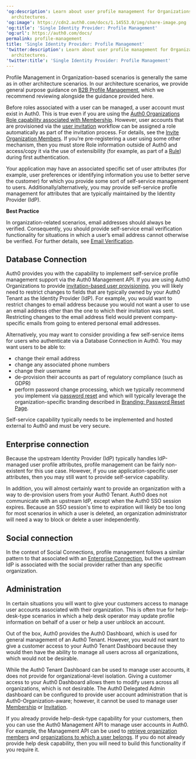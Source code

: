 ```yaml
---
'og:description': Learn about user profile management for Organizations in multi-tenant
  architectures.
'og:image': https://cdn2.auth0.com/docs/1.14553.0/img/share-image.png
'og:title': 'Single Identity Provider: Profile Management'
'og:url': https://auth0.com/docs/
permalink: profile-management
title: 'Single Identity Provider: Profile Management'
'twitter:description': Learn about user profile management for Organizations in multi-tenant
  architectures.
'twitter:title': 'Single Identity Provider: Profile Management'
---
```

Profile Management in Organization-based scenarios is generally the same as in other architecture scenarios. In our architecture scenarios, we provide general purpose guidance on [B2B Profile Management](/docs/get-started/architecture-scenarios/business-to-business/profile-management), which we recommend reviewing alongside the guidance provided here.

<Warning>

Before roles associated with a user can be managed, a user account must exist in Auth0. This is true even if you are using the [Auth0 Organizations Role capability associated with Membership](/docs/manage-users/organizations/configure-organizations/add-member-roles). However, user accounts that are provisioned via the [user invitation](/docs/get-started/architecture-scenarios/multiple-organization-architecture/single-identity-provider-organizations/provisioning) workflow can be assigned a role automatically as part of the invitation process. For details, see the [Invite Organization Members](/docs/manage-users/organizations/configure-organizations/invite-members). If you’re pre-registering a user using some other mechanism, then you must store Role information outside of Auth0 and access/copy it via the use of extensibility (for example, as part of a [Rule](/docs/customize/rules)) during first authentication.

</Warning>

Your application may have an associated specific set of user attributes (for example, user preferences or identifying information you use to better serve the customer) for which you provide some sort of self-service management to users. Additionally/alternatively, you may provide self-service profile management for attributes that are typically maintained by the <Tooltip tip="Identity Provider (IdP): Service that stores and manages digital identities." cta="View Glossary" href="/docs/glossary?term=Identity+Provider">Identity Provider</Tooltip> (IdP).

<Callout icon="file-lines" color="#0EA5E9" iconType="regular">

**Best Practice**

In organization-related scenarios, email addresses should always be verified. Consequently, you should provide self-service email verification functionality for situations in which a user’s email address cannot otherwise be verified. For further details, see [Email Verification](/docs/manage-users/user-accounts/verify-emails).

</Callout>

## Database Connection

Auth0 provides you with the capability to implement self-service profile management support via the Auth0 <Tooltip tip="Management API: A product to allow customers to perform administrative tasks." cta="View Glossary" href="/docs/glossary?term=Management+API">Management API</Tooltip>. If you are using Auth0 Organizations to provide [invitation-based user provisioning](/docs/manage-users/organizations/configure-organizations/invite-members), you will likely need to restrict changes to fields that are typically owned by your Auth0 Tenant as the Identity Provider (IdP). For example, you would want to restrict changes to email address because you would not want a user to use an email address other than the one to which their invitation was sent. Restricting changes to the email address field would prevent company-specific emails from going to entered personal email addresses.

Alternatively, you may want to consider providing a few self-service items for users who authenticate via a Database Connection in Auth0. You may want users to be able to:

* change their email address
* change any associated phone numbers
* change their username
* de-provision their accounts as part of regulatory compliance (such as GDPR)
* perform password change processing, which we typically recommend you implement via [password reset](/docs/authenticate/database-connections/password-change#trigger-an-interactive-password-reset-flow) and which will typically leverage the organization-specific branding described in [Branding: Password Reset Page](/docs/get-started/architecture-scenarios/multiple-organization-architecture/single-identity-provider-organizations/branding).

<Callout icon="file-lines" color="#0EA5E9" iconType="regular">

Self-service capability typically needs to be implemented and hosted external to Auth0 and must be very secure.

</Callout>

## Enterprise connection

Because the upstream Identity Provider (IdP) typically handles IdP-managed user profile attributes, profile management can be fairly non-existent for this use case. However, if you use application-specific user attributes, then you may still want to provide self-service capability.

In addition, you will almost certainly want to provide an organization with a way to de-provision users from your Auth0 Tenant. Auth0 does not communicate with an upstream IdP, except when the Auth0 <Tooltip tip="Single Sign-On (SSO): Service that, after a user logs into one applicaton, automatically logs that user in to other applications." cta="View Glossary" href="/docs/glossary?term=SSO">SSO</Tooltip> session expires. Because an SSO session's time to expiration will likely be too long for most scenarios in which a user is deleted, an organization administrator will need a way to block or delete a user independently.

## Social connection

In the context of Social Connections, profile management follows a similar pattern to that associated with an [Enterprise Connection](#enterprise-connection), but the upstream IdP is associated with the social provider rather than any specific organization.

## Administration

In certain situations you will want to give your customers access to manage user accounts associated with their organization. This is often true for help-desk-type scenarios in which a help desk operator may update profile information on behalf of a user or help a user unblock an account.

Out of the box, Auth0 provides the <Tooltip tip="Auth0 Dashboard: Auth0's main product to configure your services." cta="View Glossary" href="/docs/glossary?term=Auth0+Dashboard">Auth0 Dashboard</Tooltip>, which is used for general management of an Auth0 Tenant. However, you would not want to give a customer access to your Auth0 Tenant Dashboard because they would then have the ability to manage all users across all organizations, which would not be desirable.

<Warning>

While the Auth0 Tenant Dashboard can be used to manage user accounts, it does not provide for organizational-level isolation. Giving a customer access to your Auth0 Dashboard allows them to modify users across all organizations, which is not desirable. The Auth0 Delegated Admin dashboard can be configured to provide user account administration that is Auth0-Organization-aware; however, it cannot be used to manage user [Membership](/docs/manage-users/organizations/create-first-organization) or [Invitation](/docs/manage-users/organizations/configure-organizations/invite-members).

</Warning>

If you already provide help-desk-type capability for your customers, then you can use the Auth0 Management API to manage user accounts in Auth0. For example, the Management API can be used to [retrieve organization members](/docs/manage-users/organizations/configure-organizations/retrieve-members) and [organizations to which a user belongs](/docs/manage-users/organizations/configure-organizations/retrieve-user-membership). If you do not already provide help desk capability, then you will need to build this functionality if you require it.
